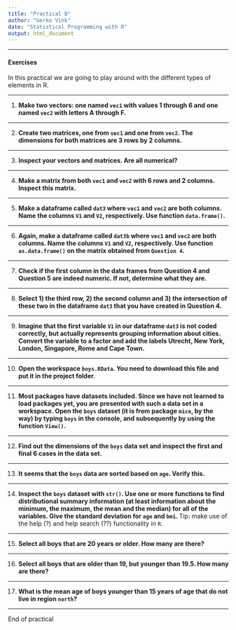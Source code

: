 ```yaml
---
title: "Practical B"
author: "Gerko Vink"
date: "Statistical Programming with R"
output: html_document
---
```


---

#### Exercises
In this practical we are going to play around with the different types of elements in R. 

---

 1. **Make two vectors: one named `vec1` with values 1 through 6 and one named `vec2` with letters A through F. **

---

 2. **Create two matrices, one from `vec1` and one from `vec2`. The dimensions for both matrices are 3 rows by 2 columns. **

---

3. **Inspect your vectors and matrices. Are all numerical?**

---

4. **Make a matrix from both `vec1` and `vec2` with 6 rows and 2 columns. Inspect this matrix.**


---

5. **Make a dataframe called `dat3` where `vec1` and `vec2` are both columns. Name the columns `V1` and `V2`, respectively. Use function `data.frame()`.**

---

6. **Again, make a dataframe called `dat3b` where `vec1` and `vec2` are both columns. Name the columns `V1` and `V2`, respectively. Use function `as.data.frame()` on the matrix obtained from `Question 4`. **

---

7. **Check if the first column in the data frames from Question 4 and Question 5 are indeed numeric. If not, determine what they are. **

---

8. **Select 1) the third row, 2) the second column and 3) the intersection of these two in the dataframe `dat3` that you have created in Question 4. **

---

9. **Imagine that the first variable `V1` in our dataframe `dat3` is not coded correctly, but actually represents grouping information about cities. Convert the variable to a factor and add the labels Utrecht, New York, London, Singapore, Rome and Cape Town.** 

---

10. **Open the workspace `boys.RData`. You need to download this file and put it in the project folder.**

---

11. **Most packages have datasets included. Since we have not learned to load packages yet, you are presented with such a data set in a workspace. Open the `boys` dataset (it is from package `mice`, by the way) by typing `boys` in the console, and subsequently by using the function `View()`. **

---

12. **Find out the dimensions of the `boys` data set and inspect the first and final 6 cases in the data set. **

---

13. **It seems that the `boys` data are sorted based on `age`. Verify this.** 

---

14. **Inspect the `boys` dataset with `str()`. Use one or more functions to find distributional summary information (at least information about the minimum, the maximum, the mean and the median) for all of the variables. Give the standard deviation for `age` and `bmi`. ** Tip: make use of the help (?) and help search (??) functionality in `R`. 

---

15. **Select all boys that are 20 years or older. How many are there?**

---

16. **Select all boys that are older than 19, but younger than 19.5. How many are there?**

---

17. **What is the mean age of boys younger than 15 years of age that do not live in region `north`?**

---

End of practical